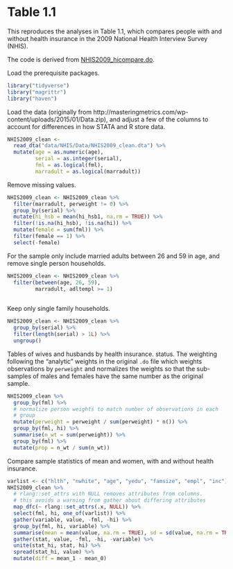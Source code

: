 # Table 1.1

This reproduces the analyses in Table 1.1,
which compares people with and without health insurance in the 2009 National Health Interview Survey (NHIS).

The code is derived from  [NHIS2009_hicompare.do](http://masteringmetrics.com/wp-content/uploads/2015/01/NHIS2009_hicompare.do).

Load the prerequisite packages.
```r
library("tidyverse")
library("magrittr")
library("haven")
```

Load the data (originally from http://masteringmetrics.com/wp-content/uploads/2015/01/Data.zip), and adjust a few of the columns to account for differences in 
how STATA and R store data.
```r
NHIS2009_clean <-  
  read_dta("data/NHIS/Data/NHIS2009_clean.dta") %>%
  mutate(age = as.numeric(age),
         serial = as.integer(serial),
         fml = as.logical(fml),
         marradult = as.logical(marradult))
```
Remove missing values.
```r
NHIS2009_clean <- NHIS2009_clean %>%
  filter(marradult, perweight != 0) %>%
  group_by(serial) %>%
  mutate(hi_hsb = mean(hi_hsb1, na.rm = TRUE)) %>%
  filter(!is.na(hi_hsb), !is.na(hi)) %>%
  mutate(female = sum(fml)) %>%
  filter(female == 1) %>%
  select(-female)
```

For the sample only include married adults between 26 and 59 in age, and remove single person households.
```r
NHIS2009_clean <- NHIS2009_clean %>%
  filter(between(age, 26, 59),
         marradult, adltempl >= 1)
         
```
Keep only single family households.
```r
NHIS2009_clean <- NHIS2009_clean %>%
  group_by(serial) %>%
  filter(length(serial) > 1L) %>%
  ungroup()
```

Tables of wives and husbands by health insurance. status. 
The weighting following the "analytic" weights in the original `.do` file which weights observations by `perweight` and normalizes the weights so that the sub-samples of males and females have the same number as the original sample.
```r
NHIS2009_clean %>%
  group_by(fml) %>%
  # normalize person weights to match number of observations in each
  # group
  mutate(perweight = perweight / sum(perweight) * n()) %>%
  group_by(fml, hi) %>%
  summarise(n_wt = sum(perweight)) %>%
  group_by(fml) %>%
  mutate(prop = n_wt / sum(n_wt))

```

Compare sample statistics of mean and women, with and without health insurance.
```r
varlist <- c("hlth", "nwhite", "age", "yedu", "famsize", "empl", "inc")
NHIS2009_clean %>%
  # rlang::set_attrs with NULL removes attributes from columns.
  # this avoids a warning from gather about differing attributes
  map_dfc(~ rlang::set_attrs(.x, NULL)) %>%
  select(fml, hi, one_of(varlist)) %>% 
  gather(variable, value, -fml, -hi) %>%
  group_by(fml, hi, variable) %>%
  summarise(mean = mean(value, na.rm = TRUE), sd = sd(value, na.rm = TRUE)) %>%
  gather(stat, value, -fml, -hi, -variable) %>%
  unite(stat_hi, stat, hi) %>%
  spread(stat_hi, value) %>%
  mutate(diff = mean_1 - mean_0)
```
